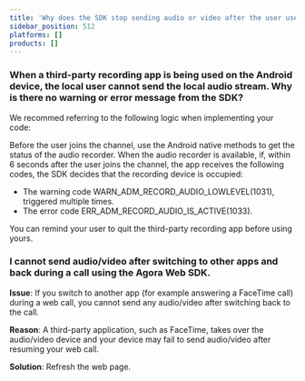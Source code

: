 ```yaml
---
title: 'Why does the SDK stop sending audio or video after the user uses a third-party app?'
sidebar_position: 512
platforms: []
products: []
---
```



### When a third-party recording app is being used on the Android device, the local user cannot send the local audio stream. Why is there no warning or error message from the SDK?

We recommed referring to the following logic when implementing your code:

Before the user joins the channel, use the Android native methods to get the status of the audio recorder. When the audio recorder is available, if, within 6 seconds after the user joins the channel, the app receives the following codes, the SDK decides that the recording device is occupied:

- The warning code WARN_ADM_RECORD_AUDIO_LOWLEVEL(1031), triggered multiple times.
- The error code ERR_ADM_RECORD_AUDIO_IS_ACTIVE(1033).

You can remind your user to quit the third-party recording app before using yours.

### I cannot send audio/video after switching to other apps and back during a call using the Agora Web SDK.

**Issue**: If you switch to another app (for example answering a FaceTime call) during a web call, you cannot send any audio/video after switching back to the call.

**Reason**: A third-party application, such as FaceTime, takes over the audio/video device and your device may fail to send audio/video after resuming your web call.

**Solution**: Refresh the web page.
